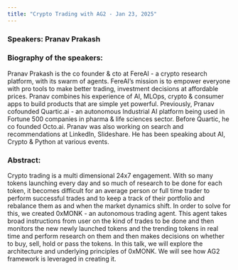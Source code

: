 ```yaml
---
title: "Crypto Trading with AG2 - Jan 23, 2025"
---
```


### Speakers: Pranav Prakash

### Biography of the speakers:

Pranav Prakash is the co founder & cto at FereAI - a crypto research platform, with its swarm of agents. FereAI’s mission is to empower everyone with pro tools to make better trading, investment decisions at affordable prices. Pranav combines his experience of AI, MLOps, crypto & consumer apps to build products that are simple yet powerful. Previously, Pranav cofounded Quartic.ai - an autonomous Industrial AI platform being used in Fortune 500 companies in pharma & life sciences sector. Before Quartic, he co founded Octo.ai. Pranav was also working on search and recommendations at LinkedIn, Slideshare. He has been speaking about AI, Crypto & Python at various events.

### Abstract:

Crypto trading is a multi dimensional 24x7 engagement. With so many tokens launching every day and so much of research to be done for each token, it becomes difficult for an average person or full time trader to perform successful trades and to keep a track of their portfolio and rebalance them as and when the market dynamics shift. In order to solve for this, we created 0xMONK - an autonomous trading agent. This agent takes broad instructions from user on the kind of trades to be done and then monitors the new newly launched tokens and the trending tokens in real time and perform research on them and then makes decisions on whether to buy, sell, hold or pass the tokens. In this talk, we will explore the architecture and underlying principles of 0xMONK. We will see how AG2 framework is leveraged in creating it.
